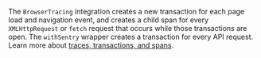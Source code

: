 The `BrowserTracing` integration creates a new transaction for each page load and navigation event, and creates a child span for every `XMLHttpRequest` or `fetch` request that occurs while those transactions are open. The `withSentry` wrapper creates a transaction for every API request. Learn more about [traces, transactions, and spans](/product/sentry-basics/tracing/distributed-tracing/).
